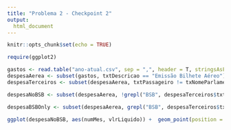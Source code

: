 ```yaml
---
title: "Problema 2 - Checkpoint 2"
output: 
  html_document
---
```


```r
knitr::opts_chunk$set(echo = TRUE)
```

```r
require(ggplot2)

gastos <- read.table("ano-atual.csv", sep = ",", header = T, stringsAsFactors=FALSE)
despesaAerea <- subset(gastos, txtDescricao == "Emissão Bilhete Aéreo")
despesaTerceiros <- subset(despesaAerea, txtPassageiro != txNomeParlamentar)

despesaNoBSB <- subset(despesaAerea, !grepl("BSB", despesaTerceiros$txtTrecho))

despesaBSBOnly <- subset(despesaAerea, grepl("BSB", despesaTerceiros$txtTrecho))

ggplot(despesaNoBSB, aes(numMes, vlrLiquido)) +  geom_point(position = position_jitter(width = .1), alpha = .3, colour=ifelse(despesaNoBSB$txtPassageiro != despesaNoBSB$txNomeParlamentar,'darkolivegreen2','mediumorchid4')) + labs(title="Bilhetes aéreos de trechos além de BSB", x= "Mês", y="Valor do bilhete em R$")

```